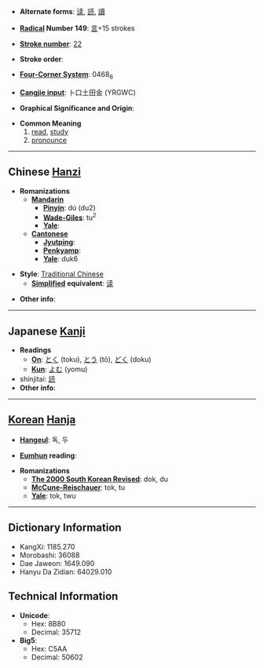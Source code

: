 * '''Alternate forms''': [[读]], [[読]], [[讀]]

* '''[[Wiktionary:Chinese radical index| Radical]] Number 149''': [[Wiktionary:Chinese radical index 言|言]]+15 strokes

* '''[[Wiktionary:Chinese total strokes index|Stroke number]]''': [[Wiktionary:Chinese total strokes index 22|22]]

* '''Stroke order''': 

* '''[[Wiktionary:Chinese four corner index|Four-Corner System]]''': 0468<sub>6</sub>

* '''[[Wiktionary:Chinese Cangjie index|Cangjie input]]''': 卜口土田金 (YRGWC)

* '''Graphical Significance and Origin''': 

* '''Common Meaning'''
*# [[read]], [[study]]
*# [[pronounce]]


----

== Chinese [[Hanzi]] ==

* '''Romanizations'''
** '''[[Mandarin]]'''
*** '''[[Pinyin]]''': dú (du2)
*** '''[[Wade-Giles]]''': tu<sup>2</sup>
*** '''[[Yale]]''': 
** '''[[Cantonese]]'''
*** '''[[Jyutping]]''':
*** '''[[Penkyamp]]''': 
*** '''[[Yale]]''': duk6

* '''Style''': [[Traditional Chinese]] 
** '''[[Simplified Chinese|Simplified]] equivalent''': [[读]]

* '''Other info''': 

----

== Japanese [[Kanji]] ==

* '''Readings'''
** '''[[On]]''': [[とく]] (toku), [[とう]] (tō), [[どく]] (doku)
** '''[[Kun]]''': [[よむ]] (yomu)
* shinjitai: [[読]]
* '''Other info''':  

----

== [[Korean]] [[Hanja]] ==

* '''[[Hangeul]]''': 독, 두

* '''[[Eumhun]] reading''': 

* '''Romanizations'''
** '''[[The 2000 South Korean Revised Romanization|The 2000 South Korean Revised]]''': dok, du
** '''[[McCune-Reischauer]]''': tok, tu
** '''[[Yale]]''': tok, twu

----

== Dictionary Information ==

* KangXi: 1185.270
* Morobashi: 36088
* Dae Jaweon: 1649.090
* Hanyu Da Zidian: 64029.010

== Technical Information ==

* '''Unicode''':
** Hex: 8B80
** Decimal: 35712
* '''Big5''':
** Hex: C5AA
** Decimal: 50602